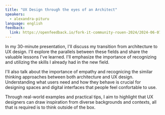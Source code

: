 ```yaml
---
title: "UX Design through the eyes of an Architect"
speakers:
  - alexandra-pituru
language: english
feedback:
  link: https://openfeedback.io/fork-it-community-rouen-2024/2024-06-07/RKSoTn5WZYs7Fzcs5HIj
---
```


In my 30-minute presentation, I'll discuss my transition from architecture to UX design. I'll explore the parallels between these fields and share the valuable lessons I've learned. I'll emphasize the importance of recognizing and utilizing the skills I already had in the new field.

I'll also talk about the importance of empathy and recognicing the similar thinking approaches between both architecture and UX design. Understanding what users need and how they behave is crucial for designing spaces and digital interfaces that people feel confortable to use.

Through real-world examples and practical tips, I aim to highlight that UX designers can draw inspiration from diverse backgrounds and contexts, all that is required is to think outside of the box.

